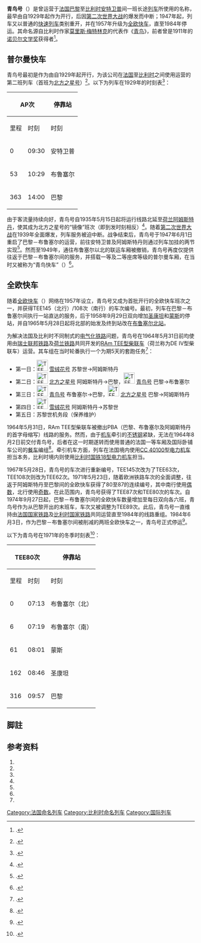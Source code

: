 {{Infobox rail service
| box_width       = 
| name            = 青鸟
| logo            = 
| logo_width      = 
| image           = TEE L'Oiseau Bleu, Brussels, 1979.jpg
| image_width     = 
| caption         = 青鸟号停靠于布鲁塞尔南站（1979年）
| type            ={{link-de|普尔曼快车|Pullman-Express}}（1929-1939）<br>[[快速列车|快速列车]]（1947-1957）<br>[[全欧快车|全欧快车]]（1957–1984）
| status          = 停运
| locale          = {{BEL}}、{{FRA}}
| predecessor     = 
| first           = {{start date|1929|05|16|df=y}}
| last            = {{end date|1984|06|03|df=y}}
| successor       = 
| operator        = 
| formeroperator  = {{link-fr|国际卧铺车公司|Compagnie Internationale des Wagons-Lits}}<br>[[瑞士联邦铁路|瑞士联邦铁路]]<br>[[法国国家铁路|法国国家铁路]]<br>[[比利时国家铁路|比利时国家铁路]] 
| ridership       = 
| start           = [[安特卫普中央火车站|安特卫普中央车站]]
| stops           = 
| end             = [[巴黎北站|巴黎北站]]
| distance        = 363公里
| journeytime     = 
| frequency       = 每日开行
| trainnumber     = 
| line_used       = 
| class           = 
| access          = 
| seating         = 
| sleeping        = 
| autorack        = 
| catering        = 
| observation     = 
| entertainment   = 
| baggage         = 
| otherfacilities = 
| stock           = 
| gauge           = {{railgauge|sg}}
| el              =  3000[[伏特|伏]][[直流电|直流电]]（比利时）<br>25千伏50[[赫兹|赫兹]][[交流电|交流电]]（法国）
| speed           = 
| owners          = 
| routenumber     = 
| map             = [[File:PBA_train_routes.svg|thumb]]
| map_state       = show
}}

'''青鸟号'''（{{lang-fr|'''''L'Oiseau Bleu'''''或'''''Oiseau Bleu'''''}}）是曾运营于[[法国|法国]][[巴黎|巴黎]]至[[比利时|比利时]][[安特卫普|安特卫普]]间一班长途[[列车|列车]]所使用的名称，最早由{{link-fr|国际卧铺车公司|Compagnie Internationale des Wagons-Lits}}自1929年起作为{{link-de|普尔曼快车|Pullman-Express}}开行，后因[[第二次世界大战|第二次世界大战]]的爆发而中断；1947年起，列车又以普通的[[快速列车|快速列车]]类别重开，并在1957年升级为[[全欧快车|全欧快车]]，直至1984年停运。其命名源自比利时作家[[莫里斯·梅特林克|莫里斯·梅特林克]]的代表作《[[青鸟_(戏剧)|青鸟]]》，前者曾是1911年的[[诺贝尔文学奖|诺贝尔文学奖]]获得者<ref group="註">{{harvnb|UIC|1972|p=9}}.</ref>。

==普尔曼快车==
青鸟号最初是作为{{link-de|豪华列车|Luxuszug}}由{{link-fr|国际卧铺车公司|Compagnie Internationale des Wagons-Lits}}自1929年起开行，为该公司在[[法国|法国]]至[[比利时|比利时]]之间使用{{link-de|普尔曼车厢|Pullmanwagen}}运营的第二班列车（首班为[[北方之星号|北方之星号]]）<ref group="註">{{harvnb|Mühl|Klein|1998|p=268}}.</ref>。以下为列车在1929年的时刻表<ref group="註">{{harvnb|Mertens|Malaspina|2007|p=176}}.</ref>：

{| class="wikitable"
! colspan="2"|AP次
! rowspan="2"|停靠站
! colspan="2"|PA次
|-
!里程!!时刻!!时刻!!里程
|-
|0||09:30||{{flagicon|BEL}} 安特卫普||22:36||363
|-
|53||10:29||{{flagicon|BEL}} 布鲁塞尔||21:38||310
|-
|363||14:00||{{flagicon|FRA}} 巴黎||18:05||0
|}

由于客流量持续向好，青鸟号自1935年5月15日起将运行线路北延至[[荷兰|荷兰]][[阿姆斯特丹|阿姆斯特丹]]，使其成为北方之星号的“镜像”班次（即到发时刻相反）<ref group="註">{{harvnb|Hajt|2001|p=98}}.</ref>。随着[[第二次世界大战|第二次世界大战]]在1939年全面爆发，列车服务被迫中断。战争结束后，青鸟号于1947年6月1日重启了巴黎－布鲁塞尔的运营，前往安特卫普及阿姆斯特丹则通过列车加挂的两节{{link-de|联运车厢|Kurswagen}}实现<ref group="註">{{harvnb|Van Oostrom|1997|p=139}}.</ref>。然而至1949年，通往布鲁塞尔以北的联运车厢被撤销，青鸟号再度仅提供往返于巴黎－布鲁塞尔间的服务，并搭载一等及二等座席等级的普尔曼车厢，在当时又被称为“青鸟快车”（{{lang|en|''Blue Bird Express''}}）<ref group="註">{{harvnb|Cook|1949|p=94}}.</ref>。

==全欧快车==
随着[[全欧快车|全欧快车]]（{{lang|en|TEE}}）网络在1957年设立，青鸟号又成为首批开行的全欧快车班次之一，并获得TEE145（北行）/108次（南行）的车次编号。最初，列车在巴黎－布鲁塞尔间执行一站直达的服务，后于1958年9月29日双向增加[[圣康坦|圣康坦]]和[[蒙斯|蒙斯]]的停站，并自1965年5月28日起将北部的始发及终到站改在[[布鲁塞尔北站|布鲁塞尔北站]]。

为解决法国及比利时不同制式的[[电气化铁路|电气化铁路]]问题，青鸟号在1964年5月31日前均使用由[[瑞士联邦铁路|瑞士联邦铁路]]及[[荷兰铁路|荷兰铁路]]共同开发的[[RAm_TEE型柴联车|RAm TEE型柴联车]]（荷兰称为DE IV型柴联车）运营。其车组在当时轮番执行一个为期5天的套跑任务<ref group="註">{{harvnb|Van Oostrom|1997|p=123}}.</ref>：

*第一日：[[File:TEE.png|30px]] [[雪绒花号|雪绒花号]] 苏黎世→阿姆斯特丹
*第二日：[[File:TEE.png|30px]] [[北方之星号|北方之星号]] 阿姆斯特丹→巴黎，[[File:TEE.png|30px]] [[青鸟号列车|青鸟号]] 巴黎→布鲁塞尔
*第三日：[[File:TEE.png|30px]] [[青鸟号列车|青鸟号]] 布鲁塞尔→巴黎，[[File:TEE.png|30px]] [[北方之星号|北方之星号]] 巴黎→阿姆斯特丹
*第四日：[[File:TEE.png|30px]] [[雪绒花号|雪绒花号]] 阿姆斯特丹→苏黎世
*第五日：苏黎世机务段（保养维护）

1964年5月31日，RAm TEE型柴联车被撤出PBA（巴黎、布鲁塞尔及阿姆斯特丹的首字母缩写）线路的服务。然而，由于[[铁路机车|机车]]牵引的[[不锈钢|不锈钢]]{{link-fr|TEE PBA型车厢|Voiture TEE PBA}}紧缺，无法在1964年8月2日前交付青鸟号，后者在这一时期遂转而使用普通的法国一等车厢及国际卧铺车公司的[[餐车|餐车]]编组<ref group="註">{{harvnb|Van Oostrom|1997|p=140}}.</ref>。牵引机车方面，列车在法国境内使用[[CC_40100型电力机车|CC 40100型电力机车]]担当本务，比利时境内则使用[[比利时国铁18型电力机车_(阿尔斯通)|比利时国铁18型电力机车]]担当。

1967年5月28日，青鸟号的车次进行重新编号，TEE145次改为了TEE63次，TEE108次则改为TEE62次。1971年5月23日，随着欧洲铁路车次的全面调整，往返于阿姆斯特丹至巴黎间的全欧快车获得了80至87的连续编号，其中南行使用[[偶数|偶数]]，北行使用[[奇数|奇数]]。在此范围内，青鸟号获得了TEE87次和TEE80次的车次。自1974年9月27日起，巴黎－布鲁塞尔间的全欧快车数量增加至每日双向各六班，青鸟号作为从巴黎开出的末班车，车次又被调整为TEE89次。此后，青鸟号一直维持由[[法国国家铁路|法国国家铁路]]及[[比利时国家铁路|比利时国家铁路]]共同运营直至1984年的线路重组。1984年6月3日，作为巴黎－布鲁塞尔间被削减的两班全欧快车之一，青鸟号正式停运<ref group="註">{{harvnb|Mertens|Malaspina|2007|p=179}}.</ref>。

以下为青鸟号在1971年的冬季时刻表<ref group="註">{{harvnb|Werbeamt der DB|1971|p=13}}.</ref>：

{| class="wikitable"
! colspan="2"|TEE80次
! rowspan="2"|停靠站
! colspan="2"|TEE87次
|-
!里程!!时刻!!时刻!!里程
|-
|0||07:13||{{flagicon|BEL}} 布鲁塞尔（北）||23:30||316
|-
|6||07:19||{{flagicon|BEL}} 布鲁塞尔（南）||23:23||310
|-
|61||08:01||{{flagicon|BEL}} 蒙斯||22:50||255
|-
|162||08:46||{{flagicon|FRA}} 圣康坦||22:04||154
|-
|316||09:57||{{flagicon|FRA}} 巴黎||20:54||0
|}

==脚註==
{{refbegin|3}}
{{NoteFoot}}
{{refend}}

==参考资料==
{{commonscat|TEE L'Oiseau Bleu}}
{{refbegin}}
# {{nl}}{{citation | first= Centre for public relations |last=UIC | title= ''TEE'' | publisher= Union Internationale des Chemins de Fer | location= Paris | year= 1972}}
# {{nl}}{{citation |first= Martin |last= Van Oostrom|title= De Nederlands-Zwitserse TEE|location= Utrecht |publisher= Uquilair|language= nl |year= 1997 |isbn= 90-71513-28-9}}
# {{en}}{{citation | first= Thomas |last=Cook | title= ''Cook's Continental Timetable (April 3–May 14, 1949 edition)'' | publisher= Thomas Cook Group | location= London | year= 1949|ISSN=0952-620X}}
# {{de}}{{citation | first= Jörg |last=Hajt | title= ''Das grosse TEE-Buch'' | publisher= Heel | location =Bonn/Königswinter | year= 2001 | ISBN= 3-89365-948-X | id= Hajt}}
# {{de}}{{citation |first1= Albert |last1= Mühl|first2= Jürgen|last2= Klein|title= ''125 Jahre Internationale Schlafwagengesellschaft''|location= Freiburg|publisher= EK-Verlag |year= 1998 |isbn= 3-88255-684-6}}
# {{de}}{{citation | author= Werbeamt der DB | title= ''Vorfahrt in Europa, TEE 1971/72'' | publisher= Deutsche Bundesbahn | location= Frankfurt am Main | year= 1971 |id= Werbeamt}}
# {{fr}}{{citation | first= Maurice |last=Mertens|first2=Jean-Pierre |last2=Malaspina | title= ''La Légende des Trans Europ Express'' | publisher= LR Presse | location= Vannes | year= 2007 | ISBN= 978-29-036514-5-9 | id= TEEFR}}
{{refend}}

{{全欧快车列车|state = expanded}}

{{DEFAULTSORT:Oiseau Bleu}}
[[Category:法国命名列车|Category:法国命名列车]]
[[Category:比利时命名列车|Category:比利时命名列车]]
[[Category:国际列车|Category:国际列车]]